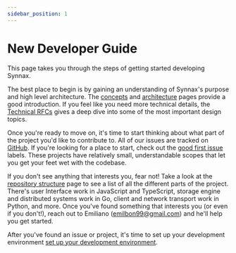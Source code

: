 ```yaml
---
sidebar_position: 1
---
```


# New Developer Guide

This page takes you through the steps of getting started developing Synnax.

The best place to begin is by gaining an understanding of Synnax's purpose
and high level architecture. The [concepts](/concepts) and [architecture](/architecture)
pages provide a good introduction. If you feel like you need more technical details,
the [Technical RFCs](/category/technical-rfcs) gives a deep dive into some of the most important
design topics.

Once you're ready to move on, it's time to start thinking about what part of the
project you'd like to contribute to. All of our issues are tracked on [GitHub](https://github.com/synnaxlabs/synnax/issues).
If you're looking for a place to start, check out the [good first issue](https://github.com/synnaxlabs/synnax/issues?q=is%3Aopen+is%3Aissue+label%3A%22good+first+issue%22)
labels. These projects have relatively small, understandable scopes that let you
get your feet wet with the codebase.

If you don't see anything that interests you, fear not! Take a look at the [repository
structure](/developers/repository-structure) page to see a list of all the
different parts of the project. There's user Interface work in JavaScript and
TypeScript, storage engine and distributed systems work in Go, client and network
transport work in Python, and more. Once you've found something that interests
you (or even if you don't!), reach out to Emiliano (emilbon99@gmail.com) and he'll
help you get started.

After you've found an issue or project, it's time to set up your development
environment [set up your development environment](/developers/dev-environment).
